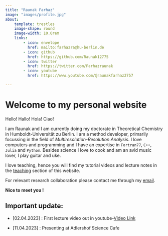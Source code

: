 ```yaml
---
title: "Raunak Farhaz"
image: "images/profile.jpg"
about:
    template: trestles 
    image-shape: round
    image-width: 10.0rem 
    links:
        - icon: envelope
          href: mailto:farhazra@hu-berlin.de
        - icon: github
          href: https://github.com/Raunak12775
        - icon: twitter
          href: https://twitter.com/Farhazraunak
        - icon: youtube
          href: https://www.youtube.com/@raunakfarhaz2757

---
```


# Welcome to my personal website

Hello! Hallo! Hola! Ciao! 

I am Raunak and I am currently doing my doctorate in Theoretical Chemistry in Humboldt-Universität zu Berlin. I am a method developer, primarily focussing in the field of *Multiresolution-Resolution Analysis*. I love computers and programming and I have an expertise in `Fortran77`, `C++`, `Julia` and `Python`. Besides science I love to cook and am an avid music lover, I play guitar and uke. 

I love teaching, hence you will find my tutorial videos and lecture notes in the [teaching](teaching/teach.qmd) section of this website.

For relevant research collaboration please contact me through my [email](mailto:farhazra@hu-berlin.de).

**Nice to meet you !**


:::{.callout-note icon=true}
## Important update:

- [02.04.2023] : First lecture video out in youtube-[Video Link](https://www.youtube.com/watch?v=yZleWj-W5Ug)

- [11.04.2023] : Presenting at Adlershof Science Cafe
:::
